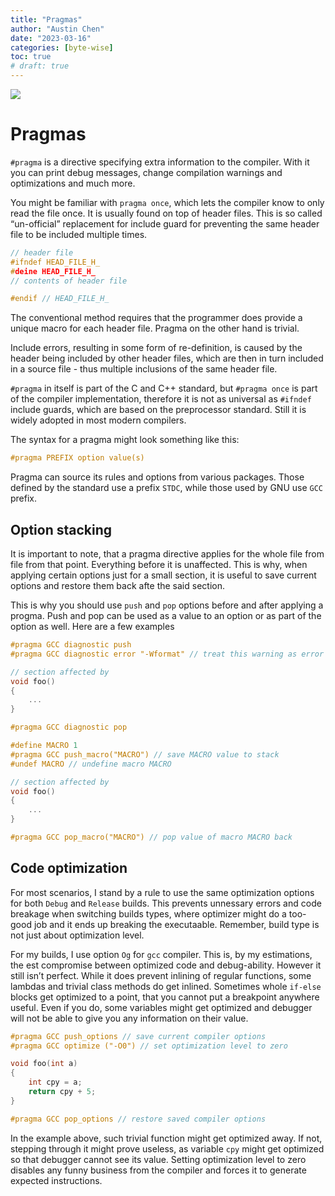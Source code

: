 ```yaml
---
title: "Pragmas"
author: "Austin Chen"
date: "2023-03-16"
categories: [byte-wise]
toc: true
# draft: true
---
```


![](thumbnail.jpg)


# Pragmas

`#pragma` is a directive specifying extra information to the compiler. With it you can print debug messages, change compilation warnings and optimizations and much more.

You might be familiar with `pragma once`, which lets the compiler know to only read the file once. It is usually found on top of header files. This is so called "un-official" replacement for include guard for preventing the same header file to be included multiple times.

```c
// header file
#ifndef HEAD_FILE_H_
#deine HEAD_FILE_H_
// contents of header file

#endif // HEAD_FILE_H_
```

The conventional method requires that the programmer does provide a unique macro for each header file. Pragma on the other hand is trivial.

Include errors, resulting in some form of re-definition, is caused by the header being included by other header files, which are then in turn included in a source file - thus multiple inclusions of the same header file.

`#pragma` in itself is part of the C and C++ standard, but `#pragma once` is part of the compiler implementation, therefore it is not as universal as `#ifndef` include guards, which are based on the preprocessor standard. Still it is widely adopted in most modern compilers.

The syntax for a pragma might look something like this:
```c
#pragma PREFIX option value(s)
```

Pragma can source its rules and options from various packages. Those defined by the standard use a prefix `STDC`, while those used by GNU use `GCC` prefix.

## Option stacking

It is important to note, that a pragma directive applies for the whole file from file from that point. Everything before it is unaffected. This is why, when applying certain options just for a small section, it is useful to save current options and restore them back afte the said section.

This is why you should use `push` and `pop` options before and after applying a progma. Push and pop can be used as a value to an option or as part of the option as well. Here are a few examples

```c
#pragma GCC diagnostic push
#pragma GCC diagnostic error "-Wformat" // treat this warning as error

// section affected by
void foo()
{
    ...
}

#pragma GCC diagnostic pop
```

```c
#define MACRO 1
#pragma GCC push_macro("MACRO") // save MACRO value to stack
#undef MACRO // undefine macro MACRO

// section affected by
void foo()
{
    ...
}

#pragma GCC pop_macro("MACRO") // pop value of macro MACRO back
```

## Code optimization

For most scenarios, I stand by a rule to use the same optimization options for both `Debug` and `Release` builds. This prevents unnessary errors and code breakage when switching builds types, where optimizer might do a too-good job and it ends up breaking the executaable. Remember, build type is not just about optimization level.

For my builds, I use option `Og` for `gcc` compiler. This is, by my estimations, the est compromise between optimized code and debug-ability. However it still isn't perfect. While it does prevent inlining of regular functions, some lambdas and trivial class methods do get inlined. Sometimes whole `if-else` blocks get optimized to a point, that you cannot put a breakpoint anywhere useful. Even if you do, some variables might get optimized and debugger will not be able to give you any information on their value.

```c
#pragma GCC push_options // save current compiler options
#pragma GCC optimize ("-O0") // set optimization level to zero

void foo(int a)
{
    int cpy = a;
    return cpy + 5;
}

#pragma GCC pop_options // restore saved compiler options
```

In the example above, such trivial function might get optimized away. If not, stepping through it might prove useless, as variable `cpy` might get optimized so that debugger cannot see its value. Setting optimization level to zero disables any funny business from the compiler and forces it to generate expected instructions.


